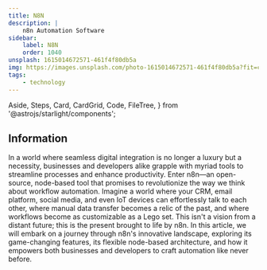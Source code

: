 ```yaml
---
title: N8N
description: |
    n8n Automation Software
sidebar:
    label: N8N
    order: 1040
unsplash: 1615014672571-461f4f80db5a
img: https://images.unsplash.com/photo-1615014672571-461f4f80db5a?fit=crop&w=1400&h=700&q=75
tags:
    - technology
---
```


  Aside,
  Steps,
  Card,
  CardGrid,
  Code,
  FileTree,
} from '@astrojs/starlight/components';


## Information

In a world where seamless digital integration is no longer a luxury but a necessity, businesses and developers alike grapple with myriad tools to streamline processes and enhance productivity.
Enter n8n—an open-source, node-based tool that promises to revolutionize the way we think about workflow automation.
Imagine a world where your CRM, email platform, social media, and even IoT devices can effortlessly talk to each other, where manual data transfer becomes a relic of the past, and where workflows become as customizable as a Lego set.
This isn't a vision from a distant future; this is the present brought to life by n8n.
In this article, we will embark on a journey through n8n's innovative landscape, exploring its game-changing features, its flexible node-based architecture, and how it empowers both businesses and developers to craft automation like never before.

<Adsense />